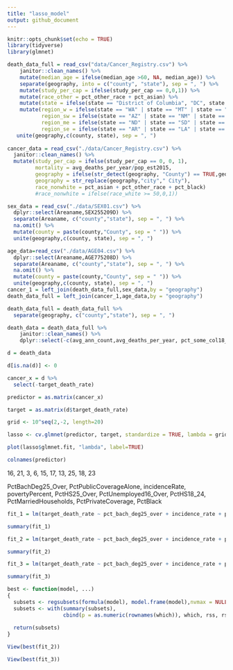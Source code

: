 ```yaml
---
title: "lasso_model"
output: github_document
---
```


```r
knitr::opts_chunk$set(echo = TRUE)
library(tidyverse)
library(glmnet)
```

```r
death_data_full = read_csv("data/Cancer_Registry.csv") %>%
    janitor::clean_names() %>%
    mutate(median_age = ifelse(median_age >60, NA, median_age)) %>%
    separate(geography, into = c("county", "state"), sep = ", ") %>%
    mutate(study_per_cap = ifelse(study_per_cap == 0,0,1)) %>%
    mutate(race_other = pct_other_race + pct_asian) %>%
    mutate(state = ifelse(state == "District of Columbia", "DC", state.abb[match(state, state.name)])) %>% 
    mutate(region_w = ifelse(state == "WA" | state == "MT" | state == "ID" | state == "OR" | state == "WY" | state == "NV" | state == "UT" | state == "CO" | state == "CA", 1, 0),
           region_sw = ifelse(state == "AZ" | state == "NM" | state == "TX" | state == "OK", 1, 0),
           region_me = ifelse(state == "ND" | state == "SD" | state == "NE" | state == "KS" | state == "MN" | state == "IA" | state == "MO" | state == "WI" | state == "IL" | state == "MI" | state == "IN" | state == "OH", 1, 0),
           region_se = ifelse(state == "AR" | state == "LA" | state == "MS" | state == "AL" | state == "GA" | state == "FL" | state == "SC" | state == "NC" | state == "TN" | state == "KY" | state == "VA" | state == "WV" | state == "MD" | state == "DC" , 1, 0)) %>% 
   unite(geography,c(county, state), sep = ", ")
    
cancer_data = read_csv("./data/Cancer_Registry.csv") %>% 
  janitor::clean_names() %>% 
  mutate(study_per_cap = ifelse(study_per_cap == 0, 0, 1),
         mortality = avg_deaths_per_year/pop_est2015,
         geography = ifelse(str_detect(geography, "County") == TRUE,geography,str_replace(geography, ","," County,")),
         geography = str_replace(geography,"city"," City"),
         race_nonwhite = pct_asian + pct_other_race + pct_black)
         #race_nonwhite = ifelse(race_white >= 50,0,1))

sex_data = read_csv("./data/SEX01.csv") %>% 
  dplyr::select(Areaname,SEX255209D) %>% 
  separate(Areaname, c("county","state"), sep = ", ") %>% 
  na.omit() %>% 
  mutate(county = paste(county,"County", sep = " ")) %>% 
  unite(geography,c(county, state), sep = ", ")

age_data=read_csv("./data/AGE04.csv") %>% 
  dplyr::select(Areaname,AGE775208D) %>% 
  separate(Areaname, c("county","state"), sep = ", ") %>% 
  na.omit() %>% 
  mutate(county = paste(county,"County", sep = " ")) %>% 
  unite(geography,c(county, state), sep = ", ")
cancer_1 = left_join(death_data_full,sex_data,by = "geography")
death_data_full = left_join(cancer_1,age_data,by = "geography") 

death_data_full = death_data_full %>% 
  separate(geography, c("county","state"), sep = ", ")

death_data = death_data_full %>%
    janitor::clean_names() %>%
    dplyr::select(-c(avg_ann_count,avg_deaths_per_year, pct_some_col18_24, binned_inc, county, pct_asian, pct_other_race,state))
```

```r
d = death_data

d[is.na(d)] <- 0

cancer_x = d %>%
  select(-target_death_rate)

predictor = as.matrix(cancer_x)

target = as.matrix(d$target_death_rate)

grid <- 10^seq(2,-2, length=20)

lasso <- cv.glmnet(predictor, target, standardize = TRUE, lambda = grid)

plot(lasso$glmnet.fit, "lambda", label=TRUE)

colnames(predictor)
```

16, 21, 3, 6, 15, 17, 13, 25, 18, 23

PctBachDeg25_Over, PctPublicCoverageAlone, incidenceRate, povertyPercent,
PctHS25_Over, PctUnemployed16_Over, PctHS18_24, PctMarriedHouseholds,
PctPrivateCoverage, PctBlack

```r
fit_1 = lm(target_death_rate ~ pct_bach_deg25_over + incidence_rate + pct_public_coverage_alone + poverty_percent + region_se + pct_unemployed16_over + birth_rate + pct_hs25_over + pct_hs18_24 + pct_married_households + race_other + pct_employed16_over, data = d)

summary(fit_1)

fit_2 = lm(target_death_rate ~ pct_bach_deg25_over + incidence_rate + pct_public_coverage_alone + poverty_percent + region_se + pct_unemployed16_over + birth_rate + pct_hs25_over + pct_hs18_24 + pct_married_households + race_other, data = d)

summary(fit_2)

fit_3 = lm(target_death_rate ~ pct_bach_deg25_over + incidence_rate + pct_public_coverage_alone + poverty_percent + region_se + pct_unemployed16_over + birth_rate + pct_hs25_over + pct_hs18_24 + pct_married_households, data = d)

summary(fit_3)
```

```r
best <- function(model, ...) 
{
  subsets <- regsubsets(formula(model), model.frame(model),nvmax = NULL, ...)
  subsets <- with(summary(subsets),
                  cbind(p = as.numeric(rownames(which)), which, rss, rsq, adjr2, cp, bic))
  
  return(subsets)
}  

View(best(fit_2))

View(best(fit_3))
```

